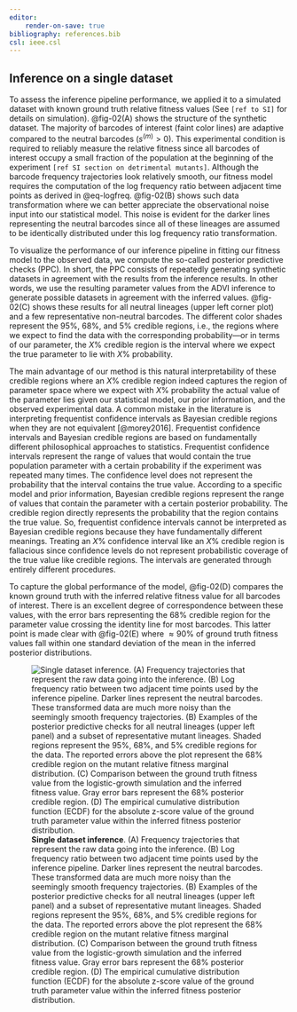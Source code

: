```yaml
---
editor:
    render-on-save: true
bibliography: references.bib
csl: ieee.csl
---
```


## Inference on a single dataset

To assess the inference pipeline performance, we applied it to a simulated
dataset with known ground truth relative fitness values (See `[ref to SI]` for
details on simulation). @fig-02(A) shows the structure of the synthetic dataset.
The majority of barcodes of interest (faint color lines) are adaptive compared
to the neutral barcodes ($s^{(m)} > 0$). This experimental condition is required
to reliably measure the relative fitness since all barcodes of interest occupy a
small fraction of the population at the beginning of the experiment `[ref SI
section on detrimental mutants]`. Although the barcode frequency trajectories
look relatively smooth, our fitness model requires the computation of the log
frequency ratio between adjacent time points as derived in @eq-logfreq.
@fig-02(B) shows such data transformation where we can better appreciate the
observational noise input into our statistical model. This noise is evident for
the darker lines representing the neutral barcodes since all of these lineages
are assumed to be identically distributed under this log frequency ratio
transformation.

To visualize the performance of our inference pipeline in fitting our fitness
model to the observed data, we compute the so-called posterior predictive checks
(PPC). In short, the PPC consists of repeatedly generating synthetic datasets in
agreement with the results from the inference results. In other words, we use
the resulting parameter values from the ADVI inference to generate possible
datasets in agreement with the inferred values. @fig-02(C) shows these results
for all neutral lineages (upper left corner plot) and a few representative
non-neutral barcodes. The different color shades represent the 95\%, 68\%, and
5\% credible regions, i.e., the regions where we expect to find the data with
the corresponding probability---or in terms of our parameter, the $X\%$ credible
region is the interval where we expect the true parameter to lie with $X\%$
probability. 

The main advantage of our method is this natural interpretability of these
credible regions where an $X\%$ credible region indeed captures the region of
parameter space where we expect with $X\%$ probability the actual value of the
parameter lies given our statistical model, our prior information, and the
observed experimental data. A common mistake in the literature is interpreting
frequentist confidence intervals as Bayesian credible regions when they are not
equivalent [@morey2016]. Frequentist confidence intervals and Bayesian credible
regions are based on fundamentally different philosophical approaches to
statistics. Frequentist confidence intervals represent the range of values that
would contain the true population parameter with a certain probability if the
experiment was repeated many times. The confidence level does not represent the
probability that the interval contains the true value. According to a specific
model and prior information, Bayesian credible regions represent the range of
values that contain the parameter with a certain posterior probability. The
credible region directly represents the probability that the region contains the
true value. So, frequentist confidence intervals cannot be interpreted as
Bayesian credible regions because they have fundamentally different meanings.
Treating an $X\%$ confidence interval like an $X\%$  credible region is
fallacious since confidence levels do not represent probabilistic coverage of
the true value like credible regions. The intervals are generated through
entirely different procedures.

To capture the global performance of the model, @fig-02(D) compares the known
ground truth with the inferred relative fitness value for all barcodes of
interest. There is an excellent degree of correspondence between these values,
with the error bars representing the 68\% credible region for the parameter
value crossing the identity line for most barcodes. This latter point is made
clear with @fig-02(E) where $\approx 90\%$ of ground truth fitness values fall
within one standard deviation of the mean in the inferred posterior
distributions.

![**Single dataset inference**. (A) Frequency trajectories that represent the
raw data going into the inference. (B) Log frequency ratio between two adjacent
time points used by the inference pipeline. Darker lines represent the neutral
barcodes. These transformed data are much more noisy than the seemingly smooth
frequency trajectories. (B) Examples of the posterior predictive checks for all
neutral lineages (upper left panel) and a subset of representative mutant
lineages. Shaded regions represent the 95\%, 68\%, and 5\% credible regions for
the data. The reported errors above the plot represent the 68\% credible region
on the mutant relative fitness marginal distribution. (C) Comparison between the
ground truth fitness value from the logistic-growth simulation and the inferred
fitness value. Gray error bars represent the 68\% posterior credible region. (D)
The empirical cumulative distribution function (ECDF) for the absolute z-score
value of the ground truth parameter value within the inferred fitness posterior
distribution.](./figs/fig02){#fig-02}